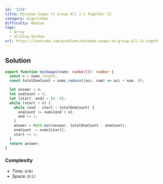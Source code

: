 ```yaml
---
id: '2134'
title: Minimum Swaps to Group All 1's Together II
category: Algorithms
difficulty: Medium
tags:
  - Array
  - Sliding Window
url: https://leetcode.com/problems/minimum-swaps-to-group-all-1s-together-ii
---
```


## Solution

```typescript showLineNumbers
export function minSwaps(nums: number[]): number {
  const n = nums.length;
  const totalOneCount = nums.reduce((acc, num) => acc + num, 0);

  let answer = n;
  let oneCount = 0;
  let [start, end] = [0, 0];
  while (start < n) {
    while (end - start < totalOneCount) {
      oneCount += nums[end % n];
      end += 1;
    }
    answer = Math.min(answer, totalOneCount - oneCount);
    oneCount -= nums[start];
    start += 1;
  }
  return answer;
}
```

### Complexity

- Time: `O(N)`
- Space: `O(1)`
